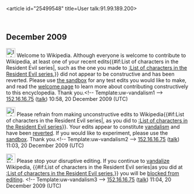 <article id="25499548" title=User talk:91.99.189.200>
	<talkpage id="25499548" title="User talk:91.99.189.200">
==December 2009==
[[Image:Information.svg|25px]] Welcome to Wikipedia. Although everyone is welcome to contribute to Wikipedia, at least one of your recent edits{{#if:List of characters in the Resident Evil series|, such as the one you made to [[:List of characters in the Resident Evil series]],}} did not appear to be constructive and has been reverted. Please use [[Wikipedia:Sandbox|the sandbox]] for any test edits you would like to make, and read the [[Wikipedia:Welcoming committee/Welcome to Wikipedia|welcome page]] to learn more about contributing constructively to this encyclopedia. Thank you.&lt;!-- Template:uw-vandalism1 --&gt;  [[Special:Contributions/152.16.16.75|152.16.16.75]] ([[User talk:152.16.16.75|talk]]) 10:58, 20 December 2009 (UTC)

[[Image:Information.svg|25px]] Please refrain from making unconstructive edits to Wikipedia{{#if:List of characters in the Resident Evil series|, as you did to [[:List of characters in the Resident Evil series]]}}. Your edits appear to constitute [[Wikipedia:Vandalism|vandalism]] and have been [[Help:Reverting|reverted]]. If you would like to experiment, please use the [[Wikipedia:Sandbox|sandbox]]. Thank you.&lt;!-- Template:uw-vandalism2 --&gt;  [[Special:Contributions/152.16.16.75|152.16.16.75]] ([[User talk:152.16.16.75|talk]]) 11:03, 20 December 2009 (UTC)

[[Image:Nuvola apps important.svg|25px]] Please stop your disruptive editing. If you continue to [[Wikipedia:Vandalism|vandalize]] Wikipedia, {{#if:List of characters in the Resident Evil series|as you did at [[:List of characters in the Resident Evil series]],}} you will be [[Wikipedia:Blocking policy|blocked from editing]]. &lt;!-- Template:uw-vandalism3 --&gt;  [[Special:Contributions/152.16.16.75|152.16.16.75]] ([[User talk:152.16.16.75|talk]]) 11:04, 20 December 2009 (UTC)
	</talkpage>
</article>